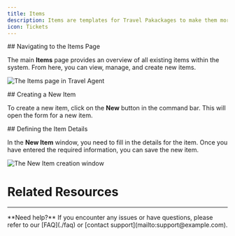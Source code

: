 ```yaml
---
title: Items
description: Items are templates for Travel Pakackages to make them more reusable.
icon: Tickets
---
```



<Steps>
<Step>
## Navigating to the Items Page

The main **Items** page provides an overview of all existing items within the system. From here, you can view, manage, and create new items.

![The Items page in Travel Agent](/images/travel-agent/setup-items-view.png)
</Step>

<Step>
## Creating a New Item

To create a new item, click on the **New** button in the command bar. This will open the form for a new item.
</Step>

<Step>
## Defining the Item Details

In the **New Item** window, you need to fill in the details for the item. Once you have entered the required information, you can save the new item.

![The New Item creation window](/images/travel-agent/setup-items-form.png)
</Step>
</Steps>

# Related Resources

<Cards>
  <Card
    href="./related-page"
    title="Related Page"
    description="Description of the related page"
  />
  <Card
    href="https://example.com"
    title="External Resource"
    description="Description of the external resource"
  />
</Cards>

---

<Callout type="info">
  **Need help?** If you encounter any issues or have questions, please refer to our [FAQ](./faq) or [contact support](mailto:support@example.com).
</Callout>
